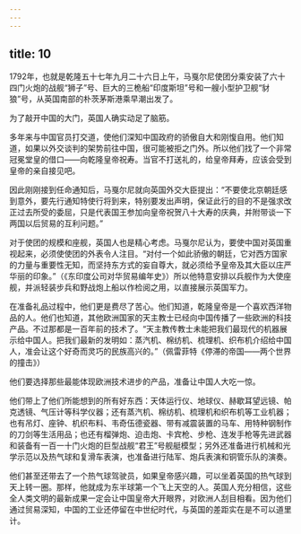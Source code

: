 ```yaml
---
---
---
```

title: 10
---



1792年，也就是乾隆五十七年九月二十六日上午，马戛尔尼使团分乘安装了六十四门火炮的战舰“狮子”号、巨大的三桅船“印度斯坦”号和一艘小型护卫舰“豺狼”号，从英国南部的朴茨茅斯港乘早潮出发了。

为了敲开中国的大门，英国人确实动足了脑筋。

多年来与中国官员打交道，使他们深知中国政府的骄傲自大和刚愎自用。他们知道，如果以外交谈判的架势前往中国，很可能被拒之门外。所以他们找了一个非常冠冕堂皇的借口——向乾隆皇帝祝寿。当官不打送礼的，给皇帝拜寿，应该会受到皇帝的亲自接见吧。

因此刚刚接到任命通知后，马戛尔尼就向英国外交大臣提出：“不要使北京朝廷感到意外，要先行通知特使行将到来，特别要发出声明，保证此行的目的不是强求改正过去所受的委屈，只是代表国王参加向皇帝祝贺八十大寿的庆典，并附带谈一下两国以后贸易的互利问题。”

对于使团的规模和座舰，英国人也是精心考虑。马戛尔尼认为，要使中国对英国重视起来，必须使使团的外表令人注目。“对付一个如此骄傲的朝廷，它对西方国家的力量与重要性无知，而坚持东方式的妄自尊大，就必须给予皇帝及其大臣以庄严华丽的印象。”（《东印度公司对华贸易编年史》）所以他特意安排以兵舰作为大使座舰，并派轻装步兵和野战炮上船以作检阅之用，以直接展示英国军力。

在准备礼品过程中，他们更是费尽了苦心。他们知道，乾隆皇帝是一个喜欢西洋物品的人。他们也知道，其他欧洲国家的天主教士已经向中国传播了一些欧洲的科技产品。不过那都是一百年前的技术了。“天主教传教士未能把我们最现代的机器展示给中国人。把我们最新的发明如：蒸汽机、棉纺机、梳理机、织布机介绍给中国人，准会让这个好奇而灵巧的民族高兴的。”（佩雷菲特《停滞的帝国——两个世界的撞击》）

他们要选择那些最能体现欧洲技术进步的产品，准备让中国人大吃一惊。

他们带上了他们所能想到的所有好东西：天体运行仪、地球仪、赫歇耳望远镜、帕克透镜、气压计等科学仪器；还有蒸汽机、棉纺机、梳理机和织布机等工业机器；也有吊灯、座钟、机织布料、韦奇伍德瓷器、带有减震装置的马车、用特种钢制作的刀剑等生活用品；也还有榴弹炮、迫击炮、卡宾枪、步枪、连发手枪等先进武器和装备有一百一十门火炮的巨型战舰“君王”号舰艇模型；另外还准备进行机械和光学示范以及热气球和复滑车表演，也准备进行陆军、炮兵表演和铜管乐队的演奏。

他们甚至还带去了一个热气球驾驶员，如果皇帝感兴趣，可以坐着英国的热气球到天上转一圈。那样，他就成为东半球第一个飞上天空的人。英国人充分相信，这些全人类文明的最新成果一定会让中国皇帝大开眼界，对欧洲人刮目相看。因为他们通过贸易深知，中国的工业还停留在中世纪时代，与英国的差距实在是不可以道里计。